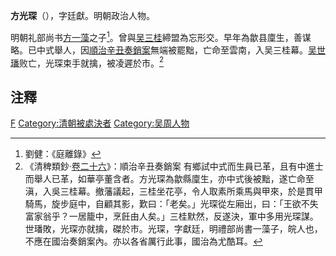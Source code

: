 '''方光琛'''（{{bd|?||1681年||}}），字廷獻。明朝政治人物。

明朝礼部尚书[[方一藻|方一藻]]之子<ref>劉健：《庭離錄》</ref>。曾與[[吴三桂|吴三桂]]締盟為忘形交。早年為歙县廩生，善谋略。已中式舉人，因[[江南奏銷案|順治辛丑奏銷案]]無端被罷黜，亡命至雲南，入吴三桂幕。[[吴世璠|吴世璠]]败亡，光琛束手就擒，被凌遲於市。<ref>《清稗類鈔·[[s:清稗類鈔/026|卷二十六]]》：順治辛丑奏銷案 有鄉試中式而生員已革，且有中進士而舉人已革，如華亭董含者。方光琛為歙縣廩生，亦中式後被黜，遂亡命至滇，入吳三桂幕。撤藩議起，三桂坐花亭，令人取素所乘馬與甲來，於是貫甲騎馬，旋步庭中，自顧其影，歎曰：「老矣。」光琛從左廂出，曰：「王欲不失富家翁乎？一居籠中，烹飪由人矣。」三桂默然，反遂決，軍中多用光琛謀。世璠敗，光琛亦就擒，磔於市。光琛，字獻廷，明禮部尚書一藻子，皖人也，不應在國治奏銷案內。亦以各省厲行此事，國治為尤酷耳。</ref>

==注釋==
{{reflist}}

{{吴周}}

[[Category:明朝隱士|F]]
[[Category:清朝被處決者|Category:清朝被處決者]]
[[Category:吴周人物|Category:吴周人物]]